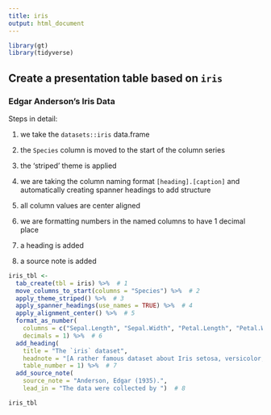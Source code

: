 ```yaml
---
title: iris
output: html_document
---
```


```r
library(gt)
library(tidyverse)
```


## Create a presentation table based on `iris`

### Edgar Anderson's Iris Data

Steps in detail:

 1. we take the `datasets::iris` data.frame
 
 2. the `Species` column is moved to the start of the column series
 
 3. the 'striped' theme is applied
 
 4. we are taking the column naming format `[heading].[caption]` and automatically creating spanner headings to add structure
 
 5. all column values are center aligned
 
 6. we are formatting numbers in the named columns to have 1 decimal place
 
 7. a heading is added
 
 8. a source note is added

```r
iris_tbl <-
  tab_create(tbl = iris) %>%  # 1
  move_columns_to_start(columns = "Species") %>%  # 2
  apply_theme_striped() %>%  # 3
  apply_spanner_headings(use_names = TRUE) %>%  # 4
  apply_alignment_center() %>%  # 5
  format_as_number(
    columns = c("Sepal.Length", "Sepal.Width", "Petal.Length", "Petal.Width"),
    decimals = 1) %>%  # 6
  add_heading(
    title = "The `iris` dataset",
    headnote = "[A rather famous dataset about Iris setosa, versicolor, and virginica]",
    table_number = 1) %>%  # 7
  add_source_note(
    source_note = "Anderson, Edgar (1935).",
    lead_in = "The data were collected by ")  # 8
```

```r
iris_tbl
```

